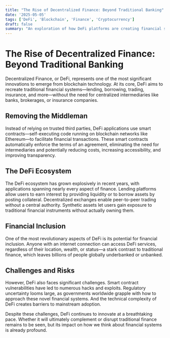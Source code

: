 ```yaml
---
title: "The Rise of Decentralized Finance: Beyond Traditional Banking"
date: '2025-05-05'
tags: ['DeFi', 'Blockchain', 'Finance', 'Cryptocurrency']
draft: false
summary: "An exploration of how DeFi platforms are creating financial systems that operate without traditional intermediaries like banks and brokerages."
---
```


# The Rise of Decentralized Finance: Beyond Traditional Banking

Decentralized Finance, or DeFi, represents one of the most significant innovations to emerge from blockchain technology. At its core, DeFi aims to recreate traditional financial systems—lending, borrowing, trading, insurance, and more—without the need for centralized intermediaries like banks, brokerages, or insurance companies.

## Removing the Middleman

Instead of relying on trusted third parties, DeFi applications use smart contracts—self-executing code running on blockchain networks like Ethereum—to facilitate financial transactions. These smart contracts automatically enforce the terms of an agreement, eliminating the need for intermediaries and potentially reducing costs, increasing accessibility, and improving transparency.

## The DeFi Ecosystem

The DeFi ecosystem has grown explosively in recent years, with applications spanning nearly every aspect of finance. Lending platforms allow users to earn interest by providing liquidity or to borrow assets by posting collateral. Decentralized exchanges enable peer-to-peer trading without a central authority. Synthetic assets let users gain exposure to traditional financial instruments without actually owning them.

## Financial Inclusion

One of the most revolutionary aspects of DeFi is its potential for financial inclusion. Anyone with an internet connection can access DeFi services, regardless of their location, wealth, or status—a stark contrast to traditional finance, which leaves billions of people globally underbanked or unbanked.

## Challenges and Risks

However, DeFi also faces significant challenges. Smart contract vulnerabilities have led to numerous hacks and exploits. Regulatory uncertainty looms large, as governments worldwide grapple with how to approach these novel financial systems. And the technical complexity of DeFi creates barriers to mainstream adoption.

Despite these challenges, DeFi continues to innovate at a breathtaking pace. Whether it will ultimately complement or disrupt traditional finance remains to be seen, but its impact on how we think about financial systems is already profound.
